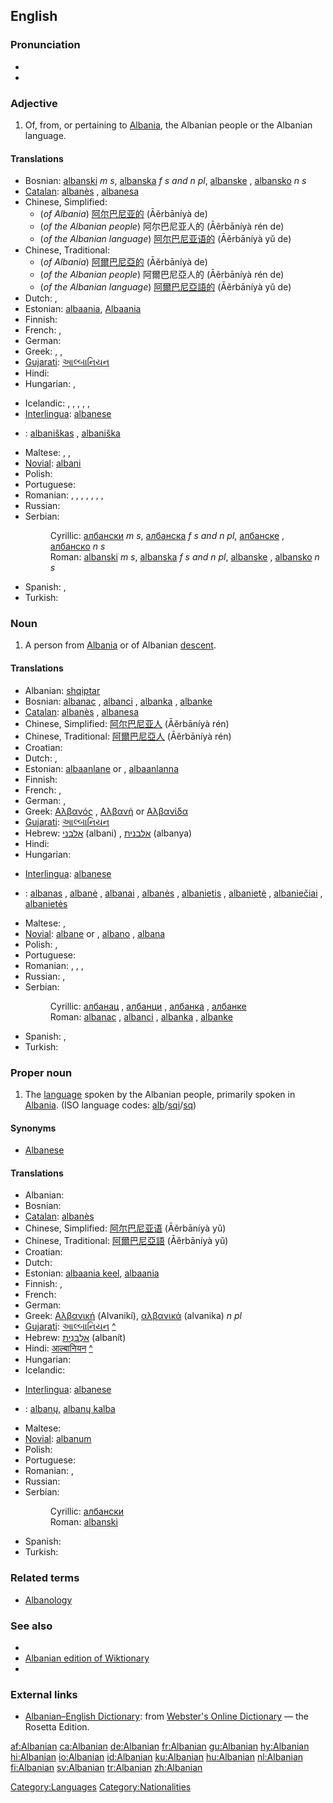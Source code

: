 ==English==

===Pronunciation===
*{{IPA|/ælˈbeɪniən/}}
*{{rhymes|eɪniən}}

===Adjective===
{{en-adj|-}}

# Of, from, or pertaining to [[Albania]], the Albanian people or the Albanian language.

====Translations====
{{trans-top|Of or pertaining to Albania}}
*Bosnian: [[albanski]] ''m s'', [[albanska]] ''f s and n pl'', [[albanske]] {{f|p}}, [[albansko]] ''n s''
*[[Catalan]]: [[albanès]] {{m}}, [[albanesa]] {{f}}
*Chinese, Simplified:
**(''of Albania'') [[阿尔巴尼亚的]] (Āěrbāníyà de)
**(''of the Albanian people'') 阿尔巴尼亚人的 (Āěrbāníyà rén de)
**(''of the Albanian language'') [[阿尔巴尼亚语的]] (Āěrbāníyà yǔ de)
*Chinese, Traditional:
**(''of Albania'') [[阿爾巴尼亞的]] (Āěrbāníyà de)
**(''of the Albanian people'') 阿爾巴尼亞人的 (Āěrbāníyà rén de)
**(''of the Albanian language'') [[阿爾巴尼亞語的]] (Āěrbāníyà yǔ de)
* Dutch: {{t|nl|Albanees}}, {{t-|nl|Albanese}}
*Estonian: [[albaania]], [[Albaania]]
* Finnish: {{t+|fi|albanialainen}}
* French: {{t+|fr|albanais|m}}, {{t|fr|albanaise|f}}
* German: {{t|de|albanisch}}
* Greek: {{t|el|αλβανικός|m}}, {{t|el|αλβανική|f}}, {{t|el|αλβανικό|n}}
*[[Gujarati]]: [[આલ્બાનિયન]]
* Hindi: {{t|hi|आल्बानियन|xs=Hindi}}
* Hungarian: {{t+|hu|albán}}, {{t|hu|albániai}}
{{trans-mid}}
* Icelandic: {{t+|is|albanskur|m}}, {{t-|is|albansk|f}}, {{t|is|albanskt|n}}, {{t|is|albanskir|m|p}}, {{t|is|albanskar|f|p}}, {{t-|is|albansk|n|p}}
*[[Interlingua]]: [[albanese]]
*{{lt}}: [[albaniškas]] {{m}}, [[albaniška]] {{f}}
* Maltese: {{t|mt|Albaniż|m|xs=Maltese}}, {{t|mt|Albaniża|f|xs=Maltese}}, {{t|mt|Albaniżi|p|xs=Maltese}}
*[[Novial]]: [[albani]]
* Polish: {{t|pl|albański}}
* Portuguese: {{t|pt|albanês}}
* Romanian: {{t|ro|albanez}}, {{t-|ro|alban|m}}, {{t|ro|albaneză}}, {{t|ro|albană|f}}, {{t|ro|albanezi}}, {{t|ro|albani|m|p}}, {{t|ro|albaneze}}, {{t|ro|albane|f|p}}
* Russian: {{t|ru|албанский|tr=albánskij}}
*Serbian:
*:Cyrillic: [[албански]] ''m s'', [[албанска]] ''f s and n pl'', [[албанске]] {{f}} {{p}}, [[албанско]] ''n s''
*:Roman: [[albanski]] ''m s'', [[albanska]] ''f s and n pl'', [[albanske]] {{f}} {{p}}, [[albansko]] ''n s''
* Spanish: {{t+|es|albanés|m}}, {{t-|es|albanesa|f}}
* Turkish: {{t+|tr|Arnavut}}
{{trans-bottom}}

===Noun===
{{en-noun}}

# A person from [[Albania]] or of Albanian [[descent]].

====Translations====
{{trans-top|Person from Albania}}
*Albanian: [[shqiptar]]
*Bosnian: [[albanac]] {{m}}, [[albanci]] {{p}}, [[albanka]] {{f}}, [[albanke]] {{f|p}}
*[[Catalan]]: [[albanès]] {{m}}, [[albanesa]] {{f}}
*Chinese, Simplified: [[阿尔巴尼亚人]] (Āěrbāníyà rén)
*Chinese, Traditional: [[阿爾巴尼亞人]] (Āěrbāníyà rén)
* Croatian: {{t-|hr|Albanac|m}}
* Dutch: {{t|nl|Albanees|m}}, {{t-|nl|Albanese|f}}
*Estonian: [[albaanlane]] {{m}} or {{f}}, [[albaanlanna]] {{f}}
* Finnish: {{t+|fi|albanialainen}}
* French: {{t|fr|Albanais|m}}, {{t|fr|Albanaise|f}}
* German: {{t-|de|Albanier|m}}, {{t|de|Albanierin|f}}
*Greek: [[Αλβανός]] {{m}}, [[Αλβανή]] or [[Αλβανίδα]] {{f}}
*[[Gujarati]]: [[આલ્બાનિયન]]
*Hebrew: [[אלבני]] (albani) {{m}}, [[אלבנית]] (albanya) {{f}}
* Hindi: {{t|hi|आल्बानियन|xs=Hindi}}
* Hungarian: {{t+|hu|albán}}
{{trans-mid}}
*[[Interlingua]]: [[albanese]]
*{{lt}}: [[albanas]] {{m}}, [[albanė]] {{f}}, [[albanai]] {{m|p}}, [[albanės]] {{f|p}}, [[albanietis]] {{m}}, [[albanietė]] {{f}}, [[albaniečiai]] {{m|p}}, [[albanietės]] {{f|p}}
* Maltese: {{t|mt|Albaniż|m|xs=Maltese}}, {{t|mt|Albaniża|f|xs=Maltese}}
*[[Novial]]: [[albane]] {{m}} or {{f}}, [[albano]] {{m}}, [[albana]] {{f}}
* Polish: {{t|pl|Albańczyk|m}}, {{t+|pl|Albanka|f}}
* Portuguese: {{t|pt|albanês}}
* Romanian: {{t|ro|albanez|m}}, {{t|ro|albaneză|f}}, {{t|ro|albanezi|m|p}}, {{t|ro|albaneze|f|p}}
* Russian: {{t|ru|албанец|m|tr=albánets}}, {{t|ru|албанка|f|tr=albánka}}
*Serbian:
*:Cyrillic: [[албанац]] {{m}}, [[албанци]] {{p}}, [[албанка]] {{f}}, [[албанке]] {{f}} {{p}}
*:Roman: [[albanac]] {{m}}, [[albanci]] {{p}}, [[albanka]] {{f}}, [[albanke]] {{f}} {{p}}
* Spanish: {{t+|es|albanés|m}}, {{t-|es|albanesa|f}}
* Turkish: {{t+|tr|Arnavut}}
{{trans-bottom}}

===Proper noun===
{{en-proper noun}}

# The [[language]] spoken by the Albanian people, primarily spoken in [[Albania]]. (ISO language codes: [[alb]]/[[sqi]]/[[sq]])

====Synonyms====
*[[Albanese]]<!--rare/disused/outdated/archaic?-->

====Translations====
{{trans-top|language}}
* Albanian: {{t-|sq|shqip|xs=Albanian}}
* Bosnian: {{t-|bs|albanski|m}}
*[[Catalan]]: [[albanès]]
*Chinese, Simplified: [[阿尔巴尼亚语]] (Āěrbāníyà yǔ)
*Chinese, Traditional: [[阿爾巴尼亞語]] (Āěrbāníyà yǔ)
*Croatian: {{t-|hr|albanski jezik|m}}
* Dutch: {{t|nl|Albanees}}
*Estonian: [[albaania keel]], [[albaania]]
* Finnish: {{t-|fi|albania}}, {{t|fi|albanian kieli}}
* French: {{t+|fr|albanais|m}}
* German: {{t|de|Albanisch}}
*Greek: [[Αλβανική]] (Alvanikí), [[αλβανικά]] (alvanika) ''n pl''
*[[Gujarati]]: [[આલ્બાનિયન]] [[:gu:આલ્બાનિયન|^]]
*Hebrew: [[אלבנית|אַלְבָּנִית]] (albanít)
*Hindi: [[आल्बानियन]] [[:hi:आल्बानियन|^]]
* Hungarian: {{t+|hu|albán}}
* Icelandic: {{t-|is|Albanska}}
{{trans-mid}}
*[[Interlingua]]: [[albanese]]
*{{lt}}: [[albanų]], [[albanų kalba]]
* Maltese: {{t|mt|L-Albaniż|xs=Maltese}}
*[[Novial]]: [[albanum]]
* Polish: {{t|pl|albański}}
* Portuguese: {{t|pt|albanês}}
* Romanian: {{t|ro|albaneză|f}}, {{t|ro|limba albaneză}}
* Russian: {{t|ru|албанский|tr=albánskij}}
*Serbian:
*:Cyrillic: [[албански]] {{m}}
*:Roman: [[albanski]] {{m}}
* Spanish: {{t+|es|albanés}}
* Turkish: {{t-|tr|arnavutça}}
{{trans-bottom}}

===Related terms===
*[[Albanology]]

===See also===
{{interwiktionary|code=sq}}
*{{langcat}}
*[[:sq:|Albanian edition of Wiktionary]]
*{{pedialite|Albanian language}}

===External links===
*[http://www.websters-online-dictionary.org/definition/Albanian-english/ Albanian–English Dictionary]: from [http://www.websters-online-dictionary.org Webster's Online Dictionary] — the Rosetta Edition.
{{ethnologue|code=aln}}
{{ethnologue|code=aae}}
{{ethnologue|code=aat}}
{{ethnologue|code=als}}

[[Category:Languages]]
[[Category:Nationalities]]

[[af:Albanian]]
[[ca:Albanian]]
[[de:Albanian]]
[[fr:Albanian]]
[[gu:Albanian]]
[[hy:Albanian]]
[[hi:Albanian]]
[[io:Albanian]]
[[id:Albanian]]
[[ku:Albanian]]
[[hu:Albanian]]
[[nl:Albanian]]
[[fi:Albanian]]
[[sv:Albanian]]
[[tr:Albanian]]
[[zh:Albanian]]